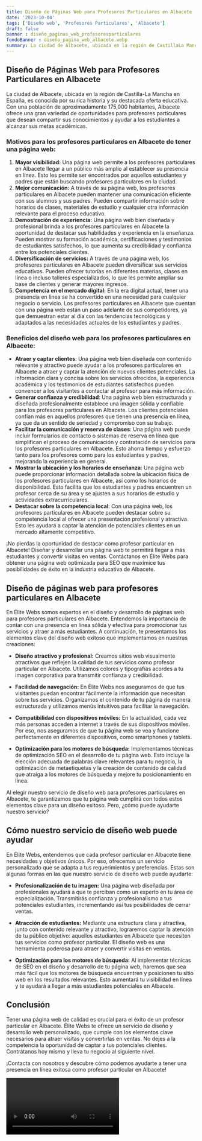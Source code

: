 ```yaml
---
title: Diseño de Páginas Web para Profesores Particulares en Albacete
date: '2023-10-04'
tags: ['Diseño web', 'Profesores Particulares', 'Albacete']
draft: false
banner : diseño_paginas_web_profesoresparticulares
fondoBanner : diseño_pagina_web_albacete.webp
summary: La ciudad de Albacete, ubicada en la región de CastillaLa Mancha en España, es conocida por su rica historia y su destacada oferta educativa. Con una población de aproximadamente 175,000 habitantes, Albacete ofrece una gran variedad de oportunidades para profesores particulares que desean compartir sus conocimientos y ayudar a los estudiantes a alcanzar sus metas académicas.
---
```


## Diseño de Páginas Web para Profesores Particulares en Albacete

La ciudad de Albacete, ubicada en la región de Castilla-La Mancha en España, es conocida por su rica historia y su destacada oferta educativa. Con una población de aproximadamente 175,000 habitantes, Albacete ofrece una gran variedad de oportunidades para profesores particulares que desean compartir sus conocimientos y ayudar a los estudiantes a alcanzar sus metas académicas.

### Motivos para los profesores particulares en Albacete de tener una página web:

1. **Mayor visibilidad:** Una página web permite a los profesores particulares en Albacete llegar a un público más amplio al establecer su presencia en línea. Esto les permite ser encontrados por aquellos estudiantes y padres que están buscando profesores particulares en la ciudad.
2. **Mejor comunicación:** A través de su página web, los profesores particulares en Albacete pueden mantener una comunicación eficiente con sus alumnos y sus padres. Pueden compartir información sobre horarios de clases, materiales de estudio y cualquier otra información relevante para el proceso educativo.
3. **Demostración de experiencia:** Una página web bien diseñada y profesional brinda a los profesores particulares en Albacete la oportunidad de destacar sus habilidades y experiencia en la enseñanza. Pueden mostrar su formación académica, certificaciones y testimonios de estudiantes satisfechos, lo que aumenta su credibilidad y confianza entre los potenciales clientes.
4. **Diversificación de servicios:** A través de una página web, los profesores particulares en Albacete pueden diversificar sus servicios educativos. Pueden ofrecer tutorías en diferentes materias, clases en línea o incluso talleres especializados, lo que les permite ampliar su base de clientes y generar mayores ingresos.
5. **Competencia en el mercado digital:** En la era digital actual, tener una presencia en línea se ha convertido en una necesidad para cualquier negocio o servicio. Los profesores particulares en Albacete que cuentan con una página web están un paso adelante de sus competidores, ya que demuestran estar al día con las tendencias tecnológicas y adaptados a las necesidades actuales de los estudiantes y padres.

### Beneficios del diseño web para los profesores particulares en Albacete:

- **Atraer y captar clientes**: Una página web bien diseñada con contenido relevante y atractivo puede ayudar a los profesores particulares en Albacete a atraer y captar la atención de nuevos clientes potenciales. La información clara y concisa sobre los servicios ofrecidos, la experiencia académica y los testimonios de estudiantes satisfechos pueden convencer a los visitantes a contactar al profesor para más información.
- **Generar confianza y credibilidad**: Una página web bien estructurada y diseñada profesionalmente establece una imagen sólida y confiable para los profesores particulares en Albacete. Los clientes potenciales confían más en aquellos profesores que tienen una presencia en línea, ya que da un sentido de seriedad y compromiso con su trabajo.
- **Facilitar la comunicación y reserva de clases**: Una página web puede incluir formularios de contacto o sistemas de reserva en línea que simplifican el proceso de comunicación y contratación de servicios para los profesores particulares en Albacete. Esto ahorra tiempo y esfuerzo tanto para los profesores como para los estudiantes y padres, mejorando la experiencia en general.
- **Mostrar la ubicación y los horarios de enseñanza**: Una página web puede proporcionar información detallada sobre la ubicación física de los profesores particulares en Albacete, así como los horarios de disponibilidad. Esto facilita que los estudiantes y padres encuentren un profesor cerca de su área y se ajusten a sus horarios de estudio y actividades extracurriculares.
- **Destacar sobre la competencia local**: Con una página web, los profesores particulares en Albacete pueden destacar sobre su competencia local al ofrecer una presentación profesional y atractiva. Esto les ayudará a captar la atención de potenciales clientes en un mercado altamente competitivo.

¡No pierdas la oportunidad de destacar como profesor particular en Albacete! Diseñar y desarrollar una página web te permitirá llegar a más estudiantes y convertir visitas en ventas. Contáctanos en Élite Webs para obtener una página web optimizada para SEO que maximice tus posibilidades de éxito en la industria educativa de Albacete.

<GifSeo />

<Cta />

## Diseño de páginas web para profesores particulares en Albacete

En Élite Webs somos expertos en el diseño y desarrollo de páginas web para profesores particulares en Albacete. Entendemos la importancia de contar con una presencia en línea sólida y efectiva para promocionar tus servicios y atraer a más estudiantes. A continuación, te presentamos los elementos clave del diseño web exitoso que implementamos en nuestras creaciones:

- **Diseño atractivo y profesional:** Creamos sitios web visualmente atractivos que reflejen la calidad de tus servicios como profesor particular en Albacete. Utilizamos colores y tipografías acordes a tu imagen corporativa para transmitir confianza y credibilidad.

- **Facilidad de navegación:** En Élite Webs nos aseguramos de que tus visitantes puedan encontrar fácilmente la información que necesitan sobre tus servicios. Organizamos el contenido de tu página de manera estructurada y utilizamos menús intuitivos para facilitar la navegación.

- **Compatibilidad con dispositivos móviles:** En la actualidad, cada vez más personas acceden a internet a través de sus dispositivos móviles. Por eso, nos aseguramos de que tu página web se vea y funcione perfectamente en diferentes dispositivos, como smartphones y tablets.

- **Optimización para los motores de búsqueda:** Implementamos técnicas de optimización SEO en el desarrollo de tu página web. Esto incluye la elección adecuada de palabras clave relevantes para tu negocio, la optimización de metaetiquetas y la creación de contenido de calidad que atraiga a los motores de búsqueda y mejore tu posicionamiento en línea.

Al elegir nuestro servicio de diseño web para profesores particulares en Albacete, te garantizamos que tu página web cumplirá con todos estos elementos clave para un diseño exitoso. Pero, ¿cómo puede ayudarte nuestro servicio?

## Cómo nuestro servicio de diseño web puede ayudar

En Élite Webs, entendemos que cada profesor particular en Albacete tiene necesidades y objetivos únicos. Por eso, ofrecemos un servicio personalizado que se adapta a tus requerimientos y preferencias. Estas son algunas formas en las que nuestro servicio de diseño web puede ayudarte:

- **Profesionalización de tu imagen:** Una página web diseñada por profesionales ayudará a que te perciban como un experto en tu área de especialización. Transmitirás confianza y profesionalismo a tus potenciales estudiantes, incrementando así tus posibilidades de cerrar ventas.

- **Atracción de estudiantes:** Mediante una estructura clara y atractiva, junto con contenido relevante y atractivo, lograremos captar la atención de tu público objetivo: aquellos estudiantes en Albacete que necesiten tus servicios como profesor particular. El diseño web es una herramienta poderosa para atraer y convertir visitas en ventas.

- **Optimización para los motores de búsqueda:** Al implementar técnicas de SEO en el diseño y desarrollo de tu página web, haremos que sea más fácil que los motores de búsqueda encuentren y posicionen tu sitio web en los resultados relevantes. Esto aumentará tu visibilidad en línea y te ayudará a llegar a más estudiantes potenciales en Albacete.

## Conclusión

Tener una página web de calidad es crucial para el éxito de un profesor particular en Albacete. Élite Webs te ofrece un servicio de diseño y desarrollo web personalizado, que cumple con los elementos clave necesarios para atraer visitas y convertirlas en ventas. No dejes a la competencia la oportunidad de captar a tus potenciales clientes. Contrátanos hoy mismo y lleva tu negocio al siguiente nivel.

¡Contacta con nosotros  y descubre cómo podemos ayudarte a tener una presencia en línea exitosa como profesor particular en Albacete!

<Video />

<CtaBot job='Profesores Particulares' city='Albacete'/>

<Gmaps query='Albacete+españa+maps' />